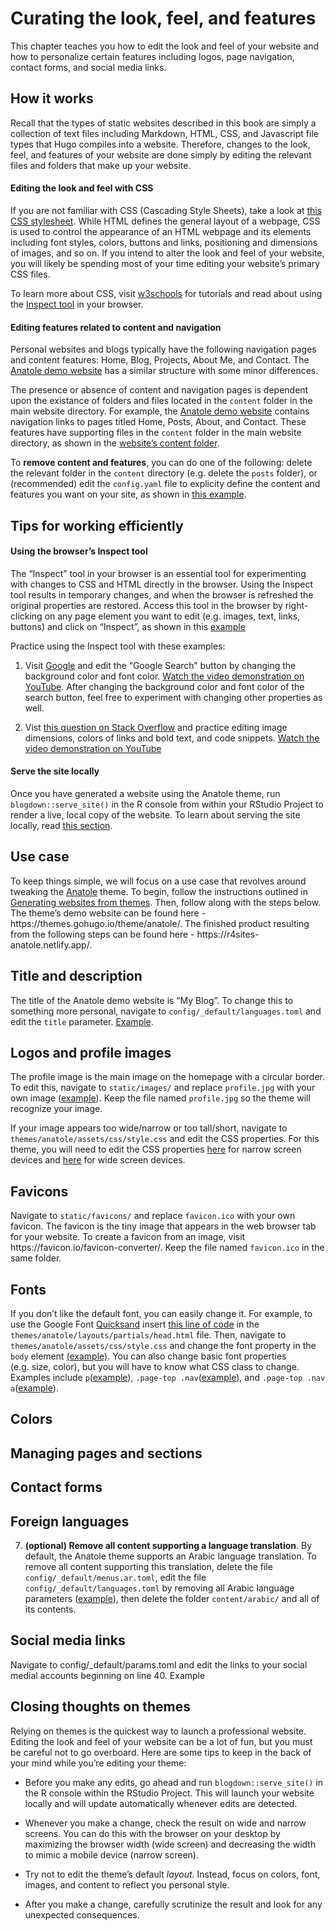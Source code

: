 # Curating the look, feel, and features {#curate-features}

This chapter teaches you how to edit the look and feel of your website and how to personalize certain features including logos, page navigation, contact forms, and social media links.

## How it works

Recall that the types of static websites described in this book are simply a collection of text files including Markdown, HTML, CSS, and Javascript file types that Hugo compiles into a website. Therefore, changes to the look, feel, and features of your website are done simply by editing the relevant files and folders that make up your website.

#### Editing the look and feel with CSS {-}

If you are not familiar with CSS (Cascading Style Sheets), take a look at [this CSS stylesheet](https://github.com/dannymorris/r4sites-demo-anatole/blob/master/themes/anatole/assets/css/style.css). While HTML defines the general layout of a webpage, CSS is used to control the appearance of an HTML webpage and its elements including font styles, colors, buttons and links, positioning and dimensions of images, and so on. If you intend to alter the look and feel of your website, you will likely be spending most of your time editing your website's primary CSS files.

To learn more about CSS, visit [w3schools](https://www.w3schools.com/css/) for tutorials and read about using the [Inspect tool](#inspect-tool) in your browser.

#### Editing features related to content and navigation {-}

Personal websites and blogs typically have the following navigation pages and content features: Home, Blog, Projects, About Me, and Contact. The [Anatole demo website](https://r4sites-anatole.netlify.app/) has a similar structure with some minor differences.

The presence or absence of content and navigation pages is dependent upon the existance of folders and files located in the `content` folder in the main website directory. For example, the [Anatole demo website](https://r4sites-anatole.netlify.app/) contains navigation links to pages titled Home, Posts, About, and Contact. These features have supporting files in the `content` folder in the main website directory, as shown in the [website's content folder](https://github.com/dannymorris/r4sites-demo/tree/master/content/english).

To **remove content and features**, you can do one of the following: delete the relevant folder in the `content` directory (e.g. delete the `posts` folder), or (recommended) edit the `config.yaml` file to explicity define the content and features you want on your site, as shown in [this example]().

## Tips for working efficiently

#### Using the browser's Inspect tool {-#inspect-tool}

The "Inspect" tool in your browser is an essential tool for experimenting with changes to CSS and HTML directly in the browser. Using the Inspect tool results in temporary changes, and when the browser is refreshed the original properties are restored. Access this tool in the browser by right-clicking on any page element you want to edit (e.g. images, text, links, buttons) and click on "Inspect", as shown in this [example](https://i.imgur.com/0h0H4VW.png)

Practice using the Inspect tool with these examples:

1. Visit [Google](https://www.google.com/) and edit the "Google Search" button by changing the background color and font color. [Watch the video demonstration on YouTube](https://youtu.be/6tR1u7UxmgU). After changing the background color and font color of the search button, feel free to experiment with changing other properties as well.

2. Vist [this question on Stack Overflow](https://stackoverflow.com/questions/45851032/r-for-data-science-book-wickham-cannot-reproduce-example) and practice editing image dimensions, colors of links and bold text, and code snippets. [Watch the video demonstration on YouTube](https://youtu.be/pJd0dWU70gk)

#### Serve the site locally {-}

Once you have generated a website using the Anatole theme, run `blogdown::serve_site()` in the R console from within your RStudio Project to render a live, local copy of the website. To learn about serving the site locally, read [this section](#serve-site).

## Use case

To keep things simple, we will focus on a use case that revolves around tweaking the [Anatole](https://themes.gohugo.io/anatole/) theme. To begin, follow the instructions outlined in [Generating websites from themes](#create-site-with-theme). Then, follow along with the steps below. The theme's demo website can be found here - https://themes.gohugo.io/theme/anatole/. The finished product resulting from the following steps can be found here - https://r4sites-anatole.netlify.app/.

## Title and description

The title of the Anatole demo website is "My Blog". To change this to something more personal, navigate to `config/_default/languages.toml` and edit the `title` parameter.  [Example](https://github.com/dannymorris/r4sites-demo-anatole/blob/master/config/_default/languages.toml#L2).

## Logos and profile images

The profile image is the main image on the homepage with a circular border. To edit this, navigate to `static/images/` and replace `profile.jpg` with your own image ([example](https://github.com/dannymorris/r4sites-demo-anatole/tree/master/static/images)). Keep the file named `profile.jpg` so the theme will recognize your image. 

If your image appears too wide/narrow or too tall/short, navigate to `themes/anatole/assets/css/style.css` and edit the CSS properties. For this theme, you will need to edit the CSS properties [here](https://github.com/dannymorris/anatole-site/blob/a114905a32be5619a5ecd3ab48d81d8220b14ed3/themes/anatole/assets/css/style.css#L901-L904) for narrow screen devices and [here](https://github.com/dannymorris/anatole-site/blob/master/themes/anatole/assets/css/style.css#L291-L295) for wide
screen devices.

## Favicons {#favicon}

Navigate to `static/favicons/` and replace `favicon.ico` with your own favicon. The favicon is the tiny image that appears in the web browser tab for your website. To create a favicon from an image, visit https://favicon.io/favicon-converter/. Keep the file named `favicon.ico` in the same folder.

## Fonts

If you don't like the default font, you can easily change it. For example, to use the Google Font [Quicksand](https://fonts.google.com/specimen/Quicksand) insert [this line of code](https://github.com/dannymorris/anatole-site/blob/master/themes/anatole/layouts/partials/head.html#L114-L116) in the `themes/anatole/layouts/partials/head.html` file. Then, navigate to `themes/anatole/assets/css/style.css` and change the font property in the `body` element [(example)](https://github.com/dannymorris/anatole-site/blob/master/themes/anatole/assets/css/style.css#L44-L51). You can also change basic font properties (e.g. size, color), but you will have to know what CSS class to change. Examples include `p`([example](https://github.com/dannymorris/anatole-site/blob/a114905a32be5619a5ecd3ab48d81d8220b14ed3/themes/anatole/assets/css/style.css#L53-L57)), `.page-top .nav`([example](https://github.com/dannymorris/anatole-site/blob/master/themes/anatole/assets/css/style.css#L198-L205)), and `.page-top .nav a`([example](https://github.com/dannymorris/anatole-site/blob/a114905a32be5619a5ecd3ab48d81d8220b14ed3/themes/anatole/assets/css/style.css#L213-L215)).

## Colors

## Managing pages and sections

## Contact forms

## Foreign languages

7. **(optional) Remove all content supporting a language translation**. By default, the Anatole theme supports an Arabic language translation. To remove all content supporting this translation, delete the file `config/_default/menus.ar.toml`, edit the file `config/_default/languages.toml` by removing all Arabic language parameters ([example](https://github.com/dannymorris/anatole-site/blob/master/config/_default/languages.toml)), then delete the folder `content/arabic/` and all of its contents.

## Social media links

Navigate to config/_default/params.toml and edit the links to your social medial accounts beginning on line 40. Example

## Closing thoughts on themes

Relying on themes is the quickest way to launch a professional website. Editing the look and feel of your website can be a lot of fun, but you must be careful not to go overboard. Here are some tips to keep in the back of your mind while you're editing your theme:

- Before you make any edits, go ahead and run `blogdown::serve_site()` in the R console within the RStudio Project. This will launch your website locally and will update automatically whenever edits are detected.

- Whenever you make a change, check the result on wide and narrow screens. You can do this with the browser on your desktop by maximizing the browser width (wide screen) and decreasing the width to mimic a mobile device (narrow screen).

- Try not to edit the theme's default *layout.* Instead, focus on colors, font, images, and content to reflect you personal style.

- After you make a change, carefully scrutinize the result and look for any unexpected consequences.